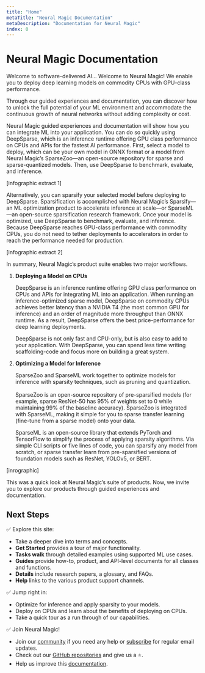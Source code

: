 ```yaml
---
title: "Home"
metaTitle: "Neural Magic Documentation"
metaDescription: "Documentation for Neural Magic"
index: 0
---
```


# Neural Magic Documentation
 
Welcome to software-delivered AI... Welcome to Neural Magic! We enable you to deploy deep learning models on commodity CPUs with GPU-class performance.

Through our guided experiences and documentation, you can discover how to unlock the full potential of your ML environment and accommodate the continuous growth of neural networks without adding complexity or cost.

Neural Magic guided experiences and documentation will show how you can integrate ML into your application. You can do so quickly using DeepSparse, which is an inference runtime offering GPU class performance on CPUs and APIs for the fastest AI performance. First, select a model to deploy, which can be your own model in ONNX format or a model from Neural Magic’s SparseZoo&mdash;an open-source repository for sparse and sparse-quantized models. Then, use DeepSparse to benchmark, evaluate, and inference.

[infographic extract 1]

Alternatively, you can sparsify your selected model before deploying to DeepSparse. Sparsification is accomplished with Neural Magic’s Sparsify&mdash;an ML optimization product to accelerate inference at scale&mdash;or SparseML&mdash;an open-source sparsification research framework. Once your model is optimized, use DeepSparse to benchmark, evaluate, and inference. Because DeepSparse reaches GPU-class performance with commodity CPUs, you do not need to tether deployments to accelerators in order to reach the performance needed for production.

[infographic extract 2]

In summary, Neural Magic’s product suite enables two major workflows.

1. **Deploying a Model on CPUs**

    DeepSparse is an inference runtime offering GPU class performance on CPUs and APIs for integrating ML into an application. When running an inference-optimized sparse model, DeepSparse on commodity CPUs achieves better latency than a NVIDIA T4 (the most common GPU for inference) and an order of magnitude more throughput than ONNX runtime. As a result, DeepSparse offers the best price-performance for deep learning deployments.

    DeepSparse is not only fast and CPU-only, but is also easy to add to your application. With DeepSparse, you can spend less time writing scaffolding-code and focus more on building a great system.

2. **Optimizing a Model for Inference**

    SparseZoo and SparseML work together to optimize models for inference with sparsity techniques, such as pruning and quantization.<br><br>SparseZoo is an open-source repository of pre-sparsified models (for example, sparse ResNet-50 has 95% of weights set to 0 while maintaining 99% of the baseline accuracy). SparseZoo is integrated with SparseML, making it simple for you to sparse transfer learning (fine-tune from a sparse model) onto your data.

    SparseML is an open-source library that extends PyTorch and TensorFlow to simplify the process of applying sparsity algorithms. Via simple CLI scripts or five lines of code, you can sparsify any model from scratch, or sparse transfer learn from pre-sparsified versions of foundation models such as ResNet, YOLOv5, or BERT.

[inrographic]

This was a quick look at Neural Magic’s suite of products. Now, we invite you to explore our products through guided experiences and documentation.

## Next Steps

✅ Explore this site:
- Take a deeper dive into terms and concepts.
- **Get Started** provides a tour of major functionality.
- **Tasks walk** through detailed examples using supported ML use cases.
- **Guides** provide how-to, product, and API-level documents for all classes and functions.
- **Details** include research papers, a glossary, and FAQs.
- **Help** links to the various product support channels.

✅ Jump right in:
- Optimize for inference and apply sparsity to your models.
- Deploy on CPUs and learn about the benefits of deploying on CPUs.
- Take a quick tour as a run through of our capabilities.

✅ Join Neural Magic!
- Join our [community](https://join.slack.com/t/discuss-neuralmagic/shared_invite/zt-q1a1cnvo-YBoICSIw3L1dmQpjBeDurQ) if you need any help or [subscribe](https://neuralmagic.com/deep-sparse-community/#subscribe) for regular email updates.
- Check out our [GitHub repositories](https://github.com/neuralmagic) and give us a ⭐.
- Help us improve this [documentation](https://github.com/neuralmagic/docs).
